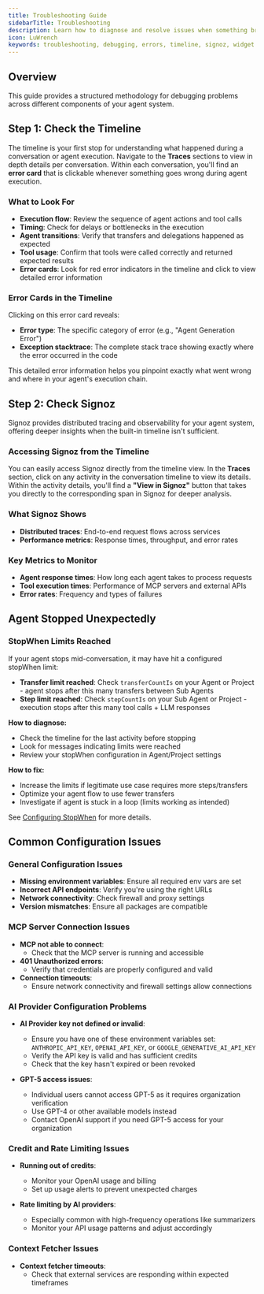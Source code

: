 ```yaml
---
title: Troubleshooting Guide
sidebarTitle: Troubleshooting
description: Learn how to diagnose and resolve issues when something breaks in your Inkeep agent system.
icon: LuWrench
keywords: troubleshooting, debugging, errors, timeline, signoz, widget implementation
---
```


## Overview

This guide provides a structured methodology for debugging problems across different components of your agent system.

## Step 1: Check the Timeline

The timeline is your first stop for understanding what happened during a conversation or agent execution. Navigate to the **Traces** sections to view in depth details per conversation. Within each conversation, you'll find an **error card** that is clickable whenever something goes wrong during agent execution. 

### What to Look For

- **Execution flow**: Review the sequence of agent actions and tool calls
- **Timing**: Check for delays or bottlenecks in the execution
- **Agent transitions**: Verify that transfers and delegations happened as expected
- **Tool usage**: Confirm that tools were called correctly and returned expected results
- **Error cards**: Look for red error indicators in the timeline and click to view detailed error information

### Error Cards in the Timeline

Clicking on this error card reveals:

- **Error type**: The specific category of error (e.g., "Agent Generation Error")
- **Exception stacktrace**: The complete stack trace showing exactly where the error occurred in the code

This detailed error information helps you pinpoint exactly what went wrong and where in your agent's execution chain.

<Snippet file="./snippets/copy-trace.mdx"/>

## Step 2: Check Signoz

Signoz provides distributed tracing and observability for your agent system, offering deeper insights when the built-in timeline isn't sufficient.

### Accessing Signoz from the Timeline

You can easily access Signoz directly from the timeline view. In the **Traces** section, click on any activity in the conversation timeline to view its details. Within the activity details, you'll find a **"View in Signoz"** button that takes you directly to the corresponding span in Signoz for deeper analysis.

### What Signoz Shows

- **Distributed traces**: End-to-end request flows across services
- **Performance metrics**: Response times, throughput, and error rates

### Key Metrics to Monitor

- **Agent response times**: How long each agent takes to process requests
- **Tool execution times**: Performance of MCP servers and external APIs
- **Error rates**: Frequency and types of failures

## Agent Stopped Unexpectedly

### StopWhen Limits Reached

If your agent stops mid-conversation, it may have hit a configured stopWhen limit:

- **Transfer limit reached**: Check `transferCountIs` on your Agent or Project - agent stops after this many transfers between Sub Agents
- **Step limit reached**: Check `stepCountIs` on your Sub Agent or Project - execution stops after this many tool calls + LLM responses

**How to diagnose:**
- Check the timeline for the last activity before stopping
- Look for messages indicating limits were reached
- Review your stopWhen configuration in Agent/Project settings

**How to fix:**
- Increase the limits if legitimate use case requires more steps/transfers
- Optimize your agent flow to use fewer transfers
- Investigate if agent is stuck in a loop (limits working as intended)

See [Configuring StopWhen](/typescript-sdk/agent-settings#configuring-stopwhen) for more details.

## Common Configuration Issues

### General Configuration Issues

- **Missing environment variables**: Ensure all required env vars are set
- **Incorrect API endpoints**: Verify you're using the right URLs
- **Network connectivity**: Check firewall and proxy settings
- **Version mismatches**: Ensure all packages are compatible

### MCP Server Connection Issues

- **MCP not able to connect**: 
    - Check that the MCP server is running and accessible
- **401 Unauthorized errors**:
    - Verify that credentials are properly configured and valid
- **Connection timeouts**:
    - Ensure network connectivity and firewall settings allow connections

### AI Provider Configuration Problems

- **AI Provider key not defined or invalid**: 
  - Ensure you have one of these environment variables set: `ANTHROPIC_API_KEY`, `OPENAI_API_KEY`, or `GOOGLE_GENERATIVE_AI_API_KEY`
  - Verify the API key is valid and has sufficient credits
  - Check that the key hasn't expired or been revoked

- **GPT-5 access issues**: 
  - Individual users cannot access GPT-5 as it requires organization verification
  - Use GPT-4 or other available models instead
  - Contact OpenAI support if you need GPT-5 access for your organization

### Credit and Rate Limiting Issues

- **Running out of credits**: 
  - Monitor your OpenAI usage and billing
  - Set up usage alerts to prevent unexpected charges

- **Rate limiting by AI providers**: 
  - Especially common with high-frequency operations like summarizers
  - Monitor your API usage patterns and adjust accordingly

### Context Fetcher Issues

- **Context fetcher timeouts**: 
  - Check that external services are responding within expected timeframes

